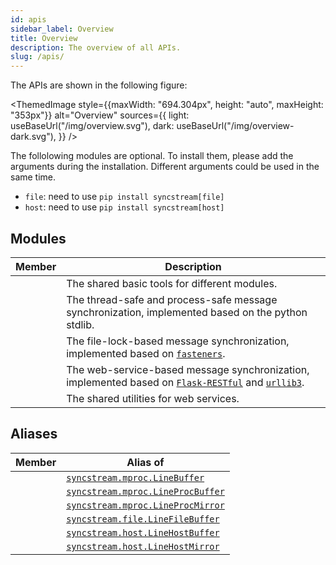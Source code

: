 ```yaml
---
id: apis
sidebar_label: Overview
title: Overview
description: The overview of all APIs.
slug: /apis/
---
```




<APITopBar type="package" source="." />

The APIs are shown in the following figure:

<ThemedImage
  style={{maxWidth: "694.304px", height: "auto", maxHeight: "353px"}}
  alt="Overview"
  sources={{
    light: useBaseUrl("/img/overview.svg"),
    dark: useBaseUrl("/img/overview-dark.svg"),
  }}
/>

The follolowing modules are optional. To install them, please add the arguments during the installation. Different arguments could be used in the same time.

- `file`: need to use `pip install syncstream[file]`
- `host`: need to use `pip install syncstream[host]`

## Modules

|                                          Member                                          | <center>Description</center>                                                                                                                                                   |
| :--------------------------------------------------------------------------------------: | :----------------------------------------------------------------------------------------------------------------------------------------------------------------------------- |
|     [<IconObjType type="module" hasText={true} text="base"/>](./apis/base/index.mdx)     | The shared basic tools for different modules.                                                                                                                                  |
|    [<IconObjType type="module" hasText={true} text="mproc"/>](./apis/mproc/index.mdx)    | The thread-safe and process-safe message synchronization, implemented based on the python stdlib.                                                                              |
|     [<IconObjType type="module" hasText={true} text="file"/>](./apis/file/index.mdx)     | The file-lock-based message synchronization, implemented based on [`fasteners`<IconExternalLink/>][link-fasteners].                                                            |
|     [<IconObjType type="module" hasText={true} text="host"/>](./apis/host/index.mdx)     | The web-service-based message synchronization, implemented based on [`Flask-RESTful`<IconExternalLink/>][link-flask-restful] and [`urllib3`<IconExternalLink/>][link-urllib3]. |
| [<IconObjType type="module" hasText={true} text="webtools"/>](./apis/webtools/index.mdx) | The shared utilities for web services.                                                                                                                                         |

## Aliases

|                              Member                              | <center>Alias of</center>                                            |
| :--------------------------------------------------------------: | :------------------------------------------------------------------- |
|   <IconObjType type="class" hasText={true} text="LineBuffer"/>   | [`syncstream.mproc.LineBuffer`](./apis/mproc/LineBuffer.mdx)         |
| <IconObjType type="class" hasText={true} text="LineProcBuffer"/> | [`syncstream.mproc.LineProcBuffer`](./apis/mproc/LineProcBuffer.mdx) |
| <IconObjType type="class" hasText={true} text="LineProcMirror"/> | [`syncstream.mproc.LineProcMirror`](./apis/mproc/LineProcMirror.mdx) |
| <IconObjType type="class" hasText={true} text="LineFileBuffer"/> | [`syncstream.file.LineFileBuffer`](./apis/file/LineFileBuffer.mdx)   |
| <IconObjType type="class" hasText={true} text="LineHostBuffer"/> | [`syncstream.host.LineHostBuffer`](./apis/host/LineHostBuffer.mdx)   |
| <IconObjType type="class" hasText={true} text="LineHostMirror"/> | [`syncstream.host.LineHostMirror`](./apis/host/LineHostMirror.mdx)   |

[link-fasteners]: https://fasteners.readthedocs.io/en/latest/
[link-flask-restful]: https://flask-restful.readthedocs.io/en/latest/
[link-urllib3]: https://urllib3.readthedocs.io/en/latest/index.html
